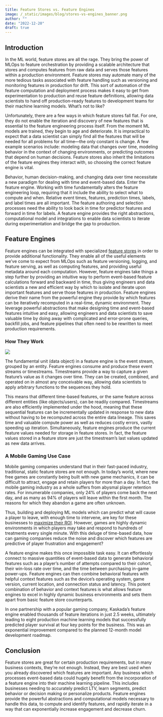 ```yaml
---
title: Feature Stores vs. Feature Engines
image: /_static/images/blog/stores-vs-engines_banner.png
author: ""
date: "2022-12-20"
draft: true
---
```


## Introduction

In the ML world, feature stores are all the rage. They bring the power of MLOps to feature orchestration by providing a scalable architecture that stores and computes features from raw data and serves those features within a production environment. Feature stores may automate many of the more tedious tasks associated with feature handling such as versioning and monitoring features in production for drift. This sort of automation of the feature computation and deployment process makes it easy to get from experimentation to production and reuse feature definitions, allowing data scientists to hand off production-ready features to development teams for their machine learning models. What’s not to like?

Unfortunately, there are a few ways in which feature stores fall flat. For one, they do not enable the iteration and discovery of new features that is essential to the feature engineering process itself. From the moment ML models are trained, they begin to age and deteriorate. It is impractical to expect that a data scientist can simply find all the features that will be needed for all problems for all time—the only constant is change. A few example scenarios include: modeling data that changes over time, modeling behavior in the context of changing environments, or predicting outcomes that depend on human decisions. Feature stores also inherit the limitations of the feature engines they interact with, so choosing the correct feature engine is vital.

Behavior, human decision-making, and changing data over time necessitate a new paradigm for dealing with time and event-based data. Enter the feature engine. Working with time fundamentally alters the feature engineering loop, requiring that it include the ability to select what to compute and when. Relative event times, features, prediction times, labels, and label times are all important. The feature authoring and selection processes need the ability to look back in time for predictor features and forward in time for labels. A feature engine provides the right abstractions, computational model and integrations to enable data scientists to iterate during experimentation and bridge the gap to production.

## Feature Engines

Feature engines can be integrated with specialized  [feature stores](https://www.featurestore.org/)  in order to provide additional functionality. They enable all of the useful elements we’ve come to expect from MLOps such as feature versioning, logging, and feature serving, as well as computing features, and providing useful metadata around each computation. However, feature engines take things a step further by providing an intuitive way to perform event-based feature calculations forward and backward in time, thus giving engineers and data scientists a new and efficient way by which to isolate and iterate upon important features and serve those features in production. Feature engines derive their name from the powerful engine they provide by which features can be iteratively recomputed in a real-time, dynamic environment. They leverage powerful abstractions that make designing time and event-based features intuitive and easy, allowing engineers and data scientists to save valuable time by doing away with complicated and error-prone queries, backfill jobs, and feature pipelines that often need to be rewritten to meet production requirements.

### How They Work

![](https://images.ctfassets.net/fkvz3lhe2g1w/1dn4JZzpP6TqbP05M2GQhx/ece9ef681a8a1e65b5c71134de5fcc4f/Screen_Shot_2022-05-16_at_3.18.47_PM.png)

The fundamental unit (data object) in a feature engine is the event stream, grouped by an entity. Feature engines consume and produce these event streams or timestreams. Timestreams provide a way to capture a given feature’s value as it changes over time. They can be created, combined, and operated on in almost any conceivable way, allowing data scientists to apply arbitrary functions to the sequences they hold.

This means that different time-based features, or the same feature across different entities (like objects/users), can be readily compared. Timestreams are also efficiently implemented under the hood, meaning that these sequential features can be incrementally updated in response to new data without having to be recomputed across the entire data lineage. This saves time and valuable compute power as well as reduces costly errors, vastly speeding up iteration. Simultaneously, feature engines produce the current feature values needed for storage in feature stores. In fact, the feature values stored in a feature store are just the timestream’s last values updated as new data arrives.

### A Mobile Gaming Use Case

Mobile gaming companies understand that in their fast-paced industry, traditional, static feature stores are not enough. In today’s world, where new free games are constantly being built with new game mechanics, it can be difficult to attract, engage and retain players for more than a day. In fact, the mobile gaming industry as a whole suffers from abysmal player retention rates. For innumerable companies, only 24% of players come back the next day, and as many as 94% of players will leave within the first month. The reasons for which they abandon a game are often unknown.

Thus, building and deploying ML models which can predict what will cause a player to leave, with enough time to intervene, are key for these businesses to  [maximize their ROI](https://schedule.gdconf.com/session/boost-engagement-in-your-game-by-supercharging-liveops-with-time-based-machine-learning-presented-by-kaskada/886577?_mc=we_gdcmc_3pvr_x_un_x_LWT_London_2022). However, games are highly dynamic environments in which players may take and respond to hundreds of treatments every single minute. With this deluge of time-based data, how can gaming companies reduce the noise and discover which features are predictive of player frustration and engagement?

A feature engine makes this once impossible task easy. It can effortlessly connect to massive quantities of event-based data to generate behavioral features such as a player’s number of attempts compared to their cohort, their win-loss rate over time, and the time between purchasing in-game power-ups. Feature engines can then combine behavioral features with helpful context features such as the device’s operating system, game version, current location, and connection status and latency. This potent combination of behavior and context features is what allows feature engines to excel in highly dynamic business environments and sets them apart from basic feature store counterparts.

In one partnership with a popular gaming company, Kaskada’s feature engine enabled thousands of feature iterations in just 2.5 weeks, ultimately leading to eight production machine learning models that successfully predicted player survival at four key points for the business. This was an exponential improvement compared to the planned 12-month model development roadmap.

## Conclusion

Feature stores are great for certain production requirements, but in many business contexts, they’re not enough. Instead, they are best used when you already discovered which features are important. Any business which processes event-based data could hugely benefit from the incorporation of a feature engine into their machine learning pipeline. This includes businesses needing to accurately predict LTV, learn segments, predict behavior or decision making or personalize products. Feature engines provide the powerful abstractions and computational models necessary to handle this data, to compute and identify features, and rapidly iterate in a way that can exponentially increase engagement and decrease churn.